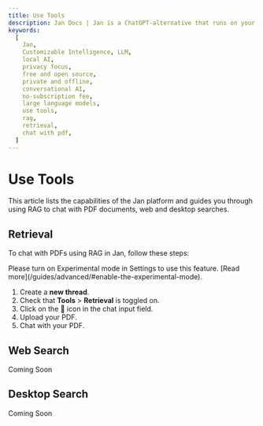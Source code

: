 ```yaml
---
title: Use Tools
description: Jan Docs | Jan is a ChatGPT-alternative that runs on your own computer, with a local API server.
keywords:
  [
    Jan,
    Customizable Intelligence, LLM,
    local AI,
    privacy focus,
    free and open source,
    private and offline,
    conversational AI,
    no-subscription fee,
    large language models,
    use tools,
    rag,
    retrieval,
    chat with pdf,
  ]
---
```



# Use Tools
This article lists the capabilities of the Jan platform and guides you through using RAG to chat with PDF documents, web and desktop searches.

## Retrieval

To chat with PDFs using RAG in Jan, follow these steps:

<Callout type="warning">
Please turn on Experimental mode in Settings to use this feature. [Read more](/guides/advanced/#enable-the-experimental-mode).
</Callout>

1. Create a **new thread**.
2. Check that **Tools** > **Retrieval** is toggled on.
3. Click on the 📎 icon in the chat input field.
4. Upload your PDF.
5. Chat with your PDF.

## Web Search

<Callout type="info">
  Coming Soon
</Callout>

## Desktop Search

<Callout type="info">
  Coming Soon
</Callout>